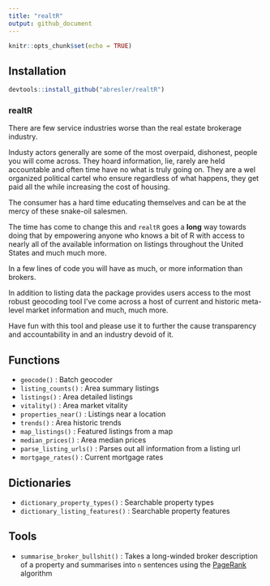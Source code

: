 ```yaml
---
title: "realtR"
output: github_document
---
```


```r
knitr::opts_chunk$set(echo = TRUE)
```

## Installation
```r
devtools::install_github("abresler/realtR")
```

### realtR

There are few service industries worse than the real estate brokerage industry.  

Industy actors generally are some of the most overpaid, dishonest, people you will come across.  They hoard information, lie, rarely are held accountable and often time have no what is truly going on.  They are a wel organized political cartel who ensure regardless of what happens, they get paid all the while increasing the cost of housing.

The consumer has a hard time educating themselves and can be at the mercy of these snake-oil salesmen.

The time has come to change this and `realtR` goes a **long** way towards doing that by empowering anyone who knows a bit of R with access to nearly all of the available information on listings throughout the United States and much much more.

In a few lines of code you will have as much, or more information than brokers.

In addition to listing data the package provides users access to the most robust geocoding tool I've come across a host of current and historic meta-level market information and much, much more.

Have fun with this tool and please use it to further the cause transparency and accountability in and an industry devoid of it.

## Functions

* `geocode()` : Batch geocoder
* `listing_counts()` : Area summary listings
* `listings()` :  Area detailed listings
* `vitality()` : Area market vitality
* `properties_near()` : Listings near a location
* `trends()` : Area historic trends
* `map_listings()` : Featured listings from a map
* `median_prices()` : Area median prices
* `parse_listing_urls()` : Parses out all information from a listing url
* `mortgage_rates()` : Current mortgage rates

## Dictionaries

* `dictionary_property_types()` : Searchable property types
* `dictionary_listing_features()` : Searchable property features

## Tools

* `summarise_broker_bullshit()` : Takes a long-winded broker description of a property and summarises into `n` sentences using the [PageRank](https://en.wikipedia.org/wiki/PageRank) algorithm